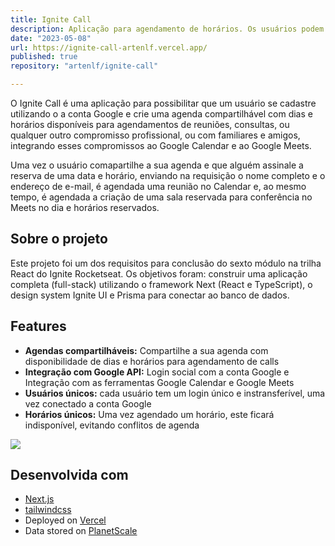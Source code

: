 ```yaml
---
title: Ignite Call
description: Aplicação para agendamento de horários. Os usuários podem utilizar as datas disponíveis no calendário e escolherem o melhor horário para agendamentos de seus compromissos.
date: "2023-05-08"
url: https://ignite-call-artenlf.vercel.app/
published: true
repository: "artenlf/ignite-call"

---
```


O Ignite Call é uma aplicação para possibilitar que um usuário se cadastre utilizando
o a conta Google e crie uma agenda compartilhável com dias e horários disponíveis 
para agendamentos de reuniões, consultas, ou qualquer outro compromisso profissional,
ou com familiares e amigos, integrando esses compromissos ao Google Calendar e ao Google Meets.

Uma vez o usuário comapartilhe a sua agenda e que alguém assinale a reserva de uma data e horário, 
enviando na requisição o nome completo e o endereço de e-mail, é agendada uma reunião no Calendar 
e, ao mesmo tempo, é agendada a criação de uma sala reservada para conferência no Meets no dia 
e horários reservados.

## Sobre o projeto

Este projeto foi um dos requisitos para conclusão do sexto módulo na trilha React 
do Ignite Rocketseat. Os objetivos foram: construir uma aplicação completa 
(full-stack) utilizando o framework Next (React e TypeScript), o design system 
Ignite UI e Prisma para conectar ao banco de dados.

## Features

- **Agendas compartilháveis:** Compartilhe a sua agenda com disponibilidade de 
dias e horários para agendamento de calls
- **Integração com Google API:** Login social com a conta Google e Integração
com as ferramentas Google Calendar e Google Meets
- **Usuários únicos:** cada usuário tem um login único e instransferível, uma vez 
conectado a conta Google
- **Horários únicos:** Uma vez agendado um horário, este ficará indisponível,
evitando conflitos de agenda



![](https://github.com/artenlf/ignite-call/raw/f63167ee5cfc7eac7ce143dce4cd3ba271d0345c/public/screenshots/cover.png)

## Desenvolvida com

- [Next.js](https://nextjs.org)
- [tailwindcss](https://tailwindcss.com)
- Deployed on [Vercel](https://vercel.com?utm_source=ignite-call)
- Data stored on [PlanetScale](https://planetscale.com?utm_source=ignite-call)
